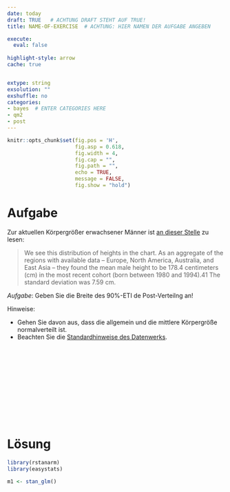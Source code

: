 ```yaml
---
date: today
draft: TRUE   # ACHTUNG DRAFT STEHT AUF TRUE!
title: NAME-OF-EXERCISE  # ACHTUNG: HIER NAMEN DER AUFGABE ANGEBEN

execute: 
  eval: false 
  
highlight-style: arrow 
cache: true


extype: string
exsolution: ""
exshuffle: no
categories:
- bayes  # ENTER CATEGORIES HERE
- qm2
- post
---
```









```r
knitr::opts_chunk$set(fig.pos = 'H',
                      fig.asp = 0.618,
                      fig.width = 4,
                      fig.cap = "", 
                      fig.path = "",
                      echo = TRUE, 
                      message = FALSE,
                      fig.show = "hold")
```



# Aufgabe



Zur aktuellen Körpergrößer erwachsener Männer ist [an dieser Stelle](https://ourworldindata.org/human-height#height-is-normally-distributed) zu lesen:


>    We see this distribution of heights in the chart. As an aggregate of the regions with available data – Europe, North America, Australia, and East Asia – they found the mean male height to be 178.4 centimeters (cm) in the most recent cohort (born between 1980 and 1994).41 The standard deviation was 7.59 cm.



*Aufgabe*: Geben Sie die Breite des 90%-ETI de Post-Verteilng an!





Hinweise:

- Gehen Sie davon aus, dass die allgemein und die mittlere Körpergröße normalverteilt ist.
- Beachten Sie die [Standardhinweise des Datenwerks](https://datenwerk.netlify.app/hinweise).



</br>
</br>
</br>
</br>
</br>
</br>
</br>
</br>
</br>
</br>

# Lösung




```r
library(rstanarm)
library(easystats)
```



```r
m1 <- stan_glm()
```

